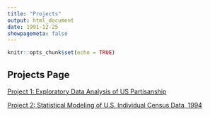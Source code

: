 ```yaml
---
title: "Projects"
output: html_document
date: 1991-12-25
showpagemeta: false
---
```


```r
knitr::opts_chunk$set(echo = TRUE)
```

## Projects Page

[Project 1: Exploratory Data Analysis of US Partisanship](/Project_1_Report)

[Project 2: Statistical Modeling of U.S. Individual Census Data, 1994](/Project2) 